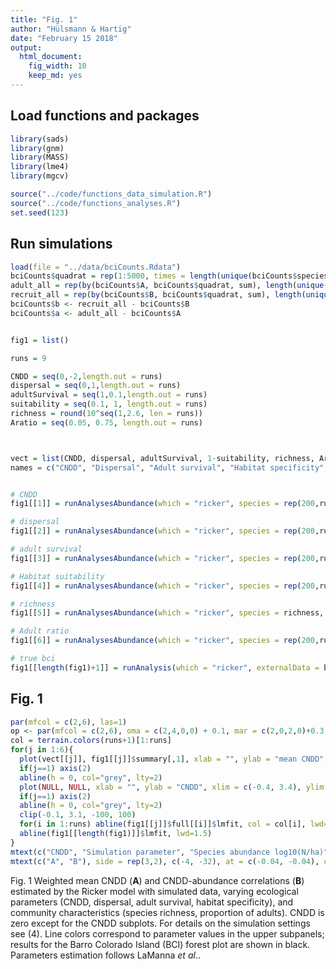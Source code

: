 ```yaml
---
title: "Fig. 1"
author: "Hülsmann & Hartig"
date: "February 15 2018"
output: 
  html_document: 
    fig_width: 10
    keep_md: yes
---
```


## Load functions and packages

```r
library(sads)
library(gnm)
library(MASS)
library(lme4)
library(mgcv)

source("../code/functions_data_simulation.R")
source("../code/functions_analyses.R")
set.seed(123)
```


## Run simulations 

```r
load(file = "../data/bciCounts.Rdata")
bciCounts$quadrat = rep(1:5000, times = length(unique(bciCounts$species)))
adult_all = rep(by(bciCounts$A, bciCounts$quadrat, sum), length(unique(bciCounts$species)))
recruit_all = rep(by(bciCounts$B, bciCounts$quadrat, sum), length(unique(bciCounts$species)))
bciCounts$b <- recruit_all - bciCounts$B
bciCounts$a <- adult_all - bciCounts$A


fig1 = list()

runs = 9

CNDD = seq(0,-2,length.out = runs)
dispersal = seq(0,1,length.out = runs)
adultSurvival = seq(1,0.1,length.out = runs)
suitability = seq(0.1, 1, length.out = runs)
richness = round(10^seq(1,2.6, len = runs))
Aratio = seq(0.05, 0.75, length.out = runs)



vect = list(CNDD, dispersal, adultSurvival, 1-suitability, richness, Aratio)
names = c("CNDD", "Dispersal", "Adult survival", "Habitat specificity", "Species Richness", "Proportion of adults", "BCI")


# CNDD
fig1[[1]] = runAnalysesAbundance(which = "ricker", species = rep(200,runs), dispersal = rep(0.5, runs), adultSurvival = rep(1, runs), CNDD = CNDD, gaps = rep(1, runs), Aratio = rep(0.4, runs), ABsd =  rep(0, runs), suitability = rep(1, runs))

# dispersal
fig1[[2]] = runAnalysesAbundance(which = "ricker", species = rep(200,runs), dispersal = dispersal, adultSurvival = rep(1, runs), CNDD = rep(0, runs), gaps = rep(1, runs), Aratio = rep(0.4, runs), ABsd  = rep(0, runs), suitability = rep(1, runs))

# adult survival
fig1[[3]] = runAnalysesAbundance(which = "ricker", species = rep(200,runs), dispersal = rep(0.5, runs), adultSurvival = adultSurvival, CNDD = rep(0, runs), gaps = rep(1, runs), Aratio = rep(0.4, runs), ABsd = rep(0, runs), suitability = rep(1, runs))

# Habitat suitability
fig1[[4]] = runAnalysesAbundance(which = "ricker", species = rep(200,runs), dispersal = rep(0.5, runs), adultSurvival = rep(1, runs), CNDD = rep(0, runs), gaps = rep(1, runs), Aratio = rep(0.4, runs), ABsd = rep(0, runs), suitability = suitability)

# richness
fig1[[5]] = runAnalysesAbundance(which = "ricker", species = richness, dispersal = rep(0.5, runs), adultSurvival = rep(1, runs), CNDD = rep(0, runs), gaps = rep(1, runs), Aratio = rep(0.4, runs), ABsd  = rep(0, runs), suitability = rep(1, runs))

# Adult ratio
fig1[[6]] = runAnalysesAbundance(which = "ricker", species = rep(200,runs), dispersal = rep(0.5, runs), adultSurvival = rep(1, runs), CNDD = rep(0, runs), gaps = rep(1, runs), Aratio = Aratio, ABsd = rep(0, runs), suitability = rep(1, runs))

# true bci
fig1[[length(fig1)+1]] = runAnalysis(which = "ricker", externalData = bciCounts)

```

## Fig. 1

```r
par(mfcol = c(2,6), las=1)
op <- par(mfcol = c(2,6), oma = c(2,4,0,0) + 0.1, mar = c(2,0,2,0)+0.3, las=1, mgp=c(1.5, 0.5, 0), lwd=75/75, cex.axis=3/3, cex.lab=2/3, tcl=(-0.2))
col = terrain.colors(runs+1)[1:runs]
for(j in 1:6){
  plot(vect[[j]], fig1[[j]]$summary[,1], xlab = "", ylab = "mean CNDD", ylim = c(-6,0.5), main = names[j], col = NA, bg = col, pch=21, cex=1.6, yaxt="n")
  if(j==1) axis(2)
  abline(h = 0, col="grey", lty=2)
  plot(NULL, NULL, xlab = "", ylab = "CNDD", xlim = c(-0.4, 3.4), ylim = c(-10,2), yaxt="n")
  if(j==1) axis(2)
  abline(h = 0, col="grey", lty=2)
  clip(-0.1, 3.1, -100, 100)
  for(i in 1:runs) abline(fig1[[j]]$full[[i]]$lmfit, col = col[i], lwd=1.6)  
  abline(fig1[[length(fig1)]]$lmfit, lwd=1.5)
}
mtext(c("CNDD", "Simulation parameter", "Species abundance log10(N/ha)"), outer = T, side = c(2, 1, 1), las=0, line = c(2, -17.5, -0.2), cex = 0.8, font=2)
mtext(c("A", "B"), side = rep(3,2), c(-4, -32), at = c(-0.04, -0.04), outer = T, cex = 1.2, font=2)

```

Fig. 1 Weighted mean CNDD (**A**) and CNDD-abundance correlations (**B**) estimated by the Ricker model with simulated data, varying ecological parameters (CNDD, dispersal, adult survival, habitat specificity), and community characteristics (species richness, proportion of adults). CNDD is zero except for the CNDD subplots. For details on the simulation settings see (4). Line colors correspond to parameter values in the upper subpanels; results for the Barro Colorado Island (BCI) forest plot are shown in black. Parameters estimation follows LaManna *et al*..